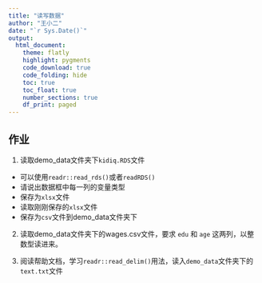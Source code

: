 ```yaml
---
title: "读写数据"
author: "王小二"
date: "`r Sys.Date()`"
output: 
  html_document:
    theme: flatly
    highlight: pygments
    code_download: true
    code_folding: hide
    toc: true
    toc_float: true
    number_sections: true
    df_print: paged
---
```


## 作业

1. 读取demo_data文件夹下`kidiq.RDS`文件

  - 可以使用`readr::read_rds()`或者`readRDS()`
  - 请说出数据框中每一列的变量类型
  - 保存为`xlsx`文件
  - 读取刚刚保存的`xlsx`文件
  - 保存为`csv`文件到demo_data文件夹下


2. 读取demo_data文件夹下的wages.csv文件，要求 `edu` 和 `age` 这两列，以整数型读进来。


3. 阅读帮助文档，学习`readr::read_delim()`用法，读入`demo_data`文件夹下的`text.txt`文件
